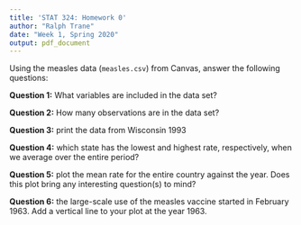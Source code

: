 ```yaml
---
title: 'STAT 324: Homework 0'
author: "Ralph Trane"
date: "Week 1, Spring 2020"
output: pdf_document
---
```


Using the measles data (`measles.csv`) from Canvas, answer the following questions:

**Question 1:** What variables are included in the data set? 

**Question 2:** How many observations are in the data set? 

**Question 3:** print the data from Wisconsin 1993

**Question 4:** which state has the lowest and highest rate, respectively, when we average over the entire period?

**Question 5:** plot the mean rate for the entire country against the year. Does this plot bring any interesting question(s) to mind?

**Question 6:** the large-scale use of the measles vaccine started in February 1963. Add a vertical line to your plot at the year 1963.
